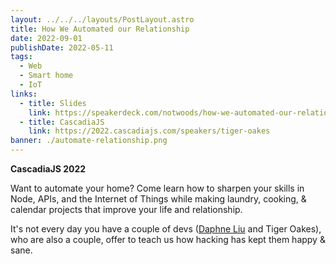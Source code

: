 ```yaml
---
layout: ../../../layouts/PostLayout.astro
title: How We Automated our Relationship
date: 2022-09-01
publishDate: 2022-05-11
tags:
  - Web
  - Smart home
  - IoT
links:
  - title: Slides
    link: https://speakerdeck.com/notwoods/how-we-automated-our-relationship
  - title: CascadiaJS
    link: https://2022.cascadiajs.com/speakers/tiger-oakes
banner: ./automate-relationship.png
---
```



**CascadiaJS 2022**

Want to automate your home? Come learn how to sharpen your skills in Node, APIs, and the Internet of Things while making laundry, cooking, & calendar projects that improve your life and relationship.

It's not every day you have a couple of devs ([Daphne Liu](https://daphneliu.com) and Tiger Oakes), who are also a couple, offer to teach us how hacking has kept them happy & sane.

<YouTube id="Zxe7bDZweoI" />
